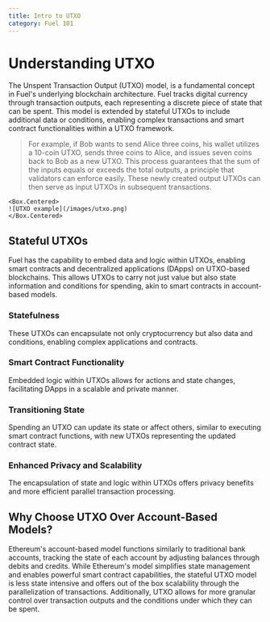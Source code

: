 ```yaml
---
title: Intro to UTXO
category: Fuel 101
---
```


# Understanding UTXO

The Unspent Transaction Output (UTXO) model, is a fundamental concept in Fuel's underlying blockchain architecture. Fuel tracks digital currency through transaction outputs, each representing a discrete piece of state that can be spent. This model is extended by stateful UTXOs to include additional data or conditions, enabling complex transactions and smart contract functionalities within a UTXO framework.

> For example, if Bob wants to send Alice three coins, his wallet utilizes a 10-coin UTXO, sends three coins to Alice, and issues seven coins back to Bob as a new UTXO. This process guarantees that the sum of the inputs equals or exceeds the total outputs, a principle that validators can enforce easily. These newly created output UTXOs can then serve as input UTXOs in subsequent transactions.

    <Box.Centered>
    ![UTXO example](/images/utxo.png)
    </Box.Centered>

## Stateful UTXOs

Fuel has the capability to embed data and logic within UTXOs, enabling smart contracts and decentralized applications (DApps) on UTXO-based blockchains. This allows UTXOs to carry not just value but also state information and conditions for spending, akin to smart contracts in account-based models.

### Statefulness

These UTXOs can encapsulate not only cryptocurrency but also data and conditions, enabling complex applications and contracts.

### Smart Contract Functionality

Embedded logic within UTXOs allows for actions and state changes, facilitating DApps in a scalable and private manner.

### Transitioning State

Spending an UTXO can update its state or affect others, similar to executing smart contract functions, with new UTXOs representing the updated contract state.

### Enhanced Privacy and Scalability

The encapsulation of state and logic within UTXOs offers privacy benefits and more efficient parallel transaction processing.

## Why Choose UTXO Over Account-Based Models?

Ethereum's account-based model functions similarly to traditional bank accounts, tracking the state of each account by adjusting balances through debits and credits. While Ethereum's model simplifies state management and enables powerful smart contract capabilities, the stateful UTXO model is less state intensive and offers out of the box scalability through the parallelization of transactions. Additionally, UTXO allows for more granular control over transaction outputs and the conditions under which they can be spent.

